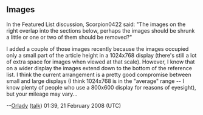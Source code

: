 <article id="12169318" title=Talk:List of National Park Service areas in Maryland>
	<talkpage id="12169318" title="Talk:List of National Park Service areas in Maryland">
{{WikiProject Maryland|class=FL|importance=low}}
{{WikiProject Protected areas|class=FL|importance=low}}
{{ArticleHistory
|action1=FLC
|action1date=05:51, 22 July 2007
|action1link=Wikipedia:Featured list candidates/List of National Park System areas in Maryland/archive1
|action1result=not promoted
|action1oldid=146188500
|action2=FLC
|action2date=01:20, 21 February 2008
|action2link=Wikipedia:Featured list candidates/List of National Park System areas in Maryland
|action2result=promoted
|action2oldid=192574673
|currentstatus=FL
}}

==Images==
In the Featured List discussion, Scorpion0422 said: &quot;The images on the right overlap into the sections below, perhaps the images should be shrunk a little or one or two of them should be removed?&quot; 

I added a couple of those images recently because the images occupied only a small part of the article height in a 1024x768 display (there's still a lot of extra space for images when viewed at that scale). However, I know that on a wider display the images extend down to the bottom of the reference list. I think the current arrangement is a pretty good compromise between small and large displays (I think 1024x768 is in the &quot;average&quot; range -- I know plenty of people who use a 800x600 display for reasons of eyesight), but your mileage may vary... 

--[[User:Orlady|Orlady]] ([[User talk:Orlady|talk]]) 01:39, 21 February 2008 (UTC)
	</talkpage>
</article>